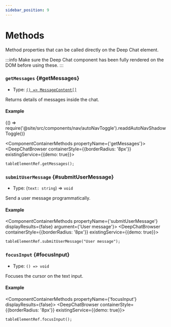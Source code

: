 ```yaml
---
sidebar_position: 9
---
```


# Methods

Method properties that can be called directly on the Deep Chat element.

:::info
Make sure the Deep Chat component has been fully rendered on the DOM before using these.
:::

### `getMessages` {#getMessages}

- Type: [`() => MessageContent[]`](./messages#MessageContent)

Returns details of messages inside the chat.

#### Example


<BrowserOnly>{() => require('@site/src/components/nav/autoNavToggle').readdAutoNavShadowToggle()}</BrowserOnly>

<ComponentContainerMethods propertyName={'getMessages'}>
  <DeepChatBrowser containerStyle={{borderRadius: '8px'}} existingService={{demo: true}}></DeepChatBrowser>
</ComponentContainerMethods>

<Tabs>
<TabItem value="js" label="Code">

```html
tableElementRef.getMessages();
```

</TabItem>
</Tabs>

<LineBreak></LineBreak>

### `submitUserMessage` {#submitUserMessage}

- Type: (`text: string`) => `void`

Send a user message programmatically.

#### Example

<ComponentContainerMethods propertyName={'submitUserMessage'} displayResults={false} argument={'User message'}>
  <DeepChatBrowser containerStyle={{borderRadius: '8px'}} existingService={{demo: true}}></DeepChatBrowser>
</ComponentContainerMethods>

<Tabs>
<TabItem value="js" label="Code">

```html
tableElementRef.submitUserMessage("User message");
```

</TabItem>
</Tabs>

<LineBreak></LineBreak>

### `focusInput` {#focusInput}

- Type: `() => void`

Focuses the cursor on the text input.

#### Example

<ComponentContainerMethods propertyName={'focusInput'} displayResults={false}>
  <DeepChatBrowser containerStyle={{borderRadius: '8px'}} existingService={{demo: true}}></DeepChatBrowser>
</ComponentContainerMethods>

<Tabs>
<TabItem value="js" label="Code">

```html
tableElementRef.focusInput();
```

</TabItem>
</Tabs>

<LineBreak></LineBreak>
